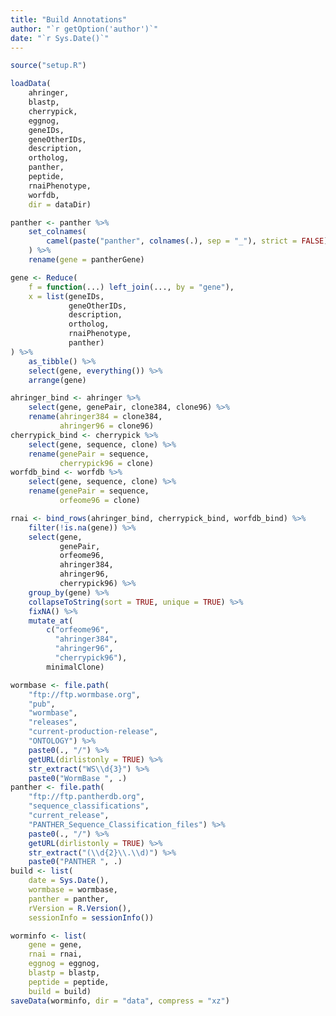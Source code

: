 ```yaml
---
title: "Build Annotations"
author: "`r getOption('author')`"
date: "`r Sys.Date()`"
---
```


```r
source("setup.R")
```

```r
loadData(
    ahringer,
    blastp,
    cherrypick,
    eggnog,
    geneIDs,
    geneOtherIDs,
    description,
    ortholog,
    panther,
    peptide,
    rnaiPhenotype,
    worfdb,
    dir = dataDir)
```

```r
panther <- panther %>%
    set_colnames(
        camel(paste("panther", colnames(.), sep = "_"), strict = FALSE)
    ) %>%
    rename(gene = pantherGene)
```

```r
gene <- Reduce(
    f = function(...) left_join(..., by = "gene"),
    x = list(geneIDs,
             geneOtherIDs,
             description,
             ortholog,
             rnaiPhenotype,
             panther)
) %>%
    as_tibble() %>%
    select(gene, everything()) %>%
    arrange(gene)
```

```r
ahringer_bind <- ahringer %>%
    select(gene, genePair, clone384, clone96) %>%
    rename(ahringer384 = clone384,
           ahringer96 = clone96)
cherrypick_bind <- cherrypick %>%
    select(gene, sequence, clone) %>%
    rename(genePair = sequence,
           cherrypick96 = clone)
worfdb_bind <- worfdb %>%
    select(gene, sequence, clone) %>%
    rename(genePair = sequence,
           orfeome96 = clone)

rnai <- bind_rows(ahringer_bind, cherrypick_bind, worfdb_bind) %>%
    filter(!is.na(gene)) %>%
    select(gene,
           genePair,
           orfeome96,
           ahringer384,
           ahringer96,
           cherrypick96) %>%
    group_by(gene) %>%
    collapseToString(sort = TRUE, unique = TRUE) %>%
    fixNA() %>%
    mutate_at(
        c("orfeome96",
          "ahringer384",
          "ahringer96",
          "cherrypick96"),
        minimalClone)
```

```r
wormbase <- file.path(
    "ftp://ftp.wormbase.org",
    "pub",
    "wormbase",
    "releases",
    "current-production-release",
    "ONTOLOGY") %>%
    paste0(., "/") %>%
    getURL(dirlistonly = TRUE) %>%
    str_extract("WS\\d{3}") %>%
    paste0("WormBase ", .)
panther <- file.path(
    "ftp://ftp.pantherdb.org",
    "sequence_classifications",
    "current_release",
    "PANTHER_Sequence_Classification_files") %>%
    paste0(., "/") %>%
    getURL(dirlistonly = TRUE) %>%
    str_extract("(\\d{2}\\.\\d)") %>%
    paste0("PANTHER ", .)
build <- list(
    date = Sys.Date(),
    wormbase = wormbase,
    panther = panther,
    rVersion = R.Version(),
    sessionInfo = sessionInfo())
```

```r
worminfo <- list(
    gene = gene,
    rnai = rnai,
    eggnog = eggnog,
    blastp = blastp,
    peptide = peptide,
    build = build)
saveData(worminfo, dir = "data", compress = "xz")
```
